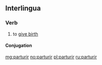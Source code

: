 ==Interlingua==

===Verb===
{{ia-verb|ir}}

# to [[give birth]]

====Conjugation====
{{ia-conj|partur|ir}}

[[mg:parturir]]
[[no:parturir]]
[[pl:parturir]]
[[ru:parturir]]